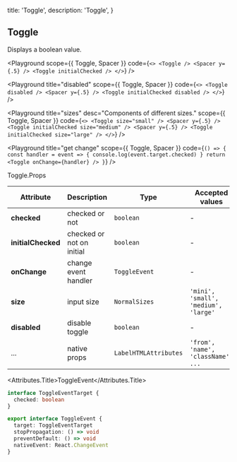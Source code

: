 
  title: 'Toggle',
  description: 'Toggle',
}

## Toggle

Displays a boolean value.

<Playground
  scope={{ Toggle, Spacer }}
  code={`
<>
  <Toggle />
  <Spacer y={.5} />
  <Toggle initialChecked />
</>
`} />

<Playground
  title="disabled"
  scope={{ Toggle, Spacer }}
  code={`
<>
  <Toggle disabled />
  <Spacer y={.5} />
  <Toggle initialChecked disabled />
</>
`} />

<Playground
  title="sizes"
  desc="Components of different sizes."
  scope={{ Toggle, Spacer }}
  code={`
<>
  <Toggle size="small" />
  <Spacer y={.5} />
  <Toggle initialChecked size="medium" />
  <Spacer y={.5} />
  <Toggle initialChecked size="large" />
</>
`} />

<Playground
  title="get change"
  scope={{ Toggle, Spacer }}
  code={`
() => {
  const handler = event => {
    console.log(event.target.checked)
  }
  return <Toggle onChange={handler} />
}
`} />


<Attributes edit="/pages/docs/components/toggle.mdx">
<Attributes.Title>Toggle.Props</Attributes.Title>

| Attribute | Description | Type | Accepted values | Default
| ---------- | ---------- | ---- |  -------------- | ------ |
| **checked** | checked or not | `boolean` | - | - |
| **initialChecked** | checked or not on initial | `boolean` | - | `false` |
| **onChange** | change event handler | `ToggleEvent` | - | - |
| **size** | input size | `NormalSizes` | `'mini', 'small', 'medium', 'large'` | `medium` |
| **disabled** | disable toggle | `boolean` | - | `false` |
| ... | native props | `LabelHTMLAttributes` | `'from', 'name', 'className', ...` | - |


<Attributes.Title>ToggleEvent</Attributes.Title>

```ts
interface ToggleEventTarget {
  checked: boolean
}

export interface ToggleEvent {
  target: ToggleEventTarget
  stopPropagation: () => void
  preventDefault: () => void
  nativeEvent: React.ChangeEvent
}
```

</Attributes>

